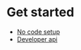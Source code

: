 
# Get started

- [No code setup](/get_started/developer_setup)
- [Developer api](/get_started/no_code_setup)